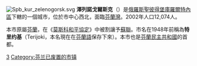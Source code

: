 {{coord|60|11|43|N|29|41|47|E|region:RU_type:city|display=title}}
[[File:Spb_kur_zelenogorsk.svg|right]]
'''澤列諾戈爾斯克'''（{{lang-rus|Зеленого́рск|Zelenogorsk}}）是[[俄羅斯|俄羅斯]][[聖彼得堡|聖彼得堡]][[庫羅爾特內區|庫羅爾特內區]]下轄的一個城市，位於市中心西北，面臨[[芬蘭灣|芬蘭灣]]。2002年人口12,074人。

本市原屬[[芬蘭|芬蘭]]，在《[[莫斯科和平協定|莫斯科和平協定]]》中被割讓予[[蘇聯|蘇聯]]。市名在1948年前稱為'''特里约基'''（Terijoki，本名現在在[[芬蘭語|芬蘭語]]保存下來）。本市也是[[芬蘭民主共和國|芬蘭民主共和國]]的首都。

{{聖彼得堡行政區劃}}
[[Category:聖彼得堡下轄市鎮|З]]
[[Category:芬兰已废置的市镇|Category:芬兰已废置的市镇]]